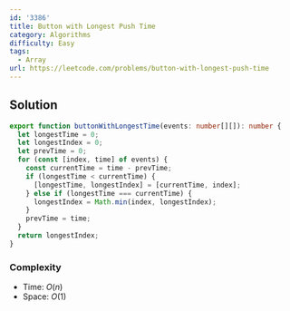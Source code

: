 ```yaml
---
id: '3386'
title: Button with Longest Push Time
category: Algorithms
difficulty: Easy
tags:
  - Array
url: https://leetcode.com/problems/button-with-longest-push-time
---
```


## Solution

```typescript showLineNumbers
export function buttonWithLongestTime(events: number[][]): number {
  let longestTime = 0;
  let longestIndex = 0;
  let prevTime = 0;
  for (const [index, time] of events) {
    const currentTime = time - prevTime;
    if (longestTime < currentTime) {
      [longestTime, longestIndex] = [currentTime, index];
    } else if (longestTime === currentTime) {
      longestIndex = Math.min(index, longestIndex);
    }
    prevTime = time;
  }
  return longestIndex;
}
```

### Complexity

- Time: $O(n)$
- Space: $O(1)$
